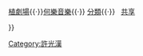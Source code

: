 {{Navbox
| name       = 許光漢
| title      = [[許光漢]]
| image      = 
| above      = 
| titlestyle = background:LightBlue; color:Gray
| groupstyle = background:LightBlue; color:Black
| abovestyle = background:LightBlue; color:Black
| belowstyle = background:LightBlue; color:Black
| listclass  = hlist

| group1     = 影視作品
| list1      = {{Navbox|child
| groupstyle = background:LightBlue; color:Black
| group1     = 電影長片
| list1      = 
* [[陽光普照]]（2019）
* [[你的婚禮]]（2021）
* [[想見你：電影版]]（2022）
* [[關於我和鬼變成家人那件事]]（2022）

| group2     = 電影短片
| list2      = 
* [[唏哩唏哩，嘩啦嘩啦]]（2018）

| group3     = 電視電影
| list3      = 
* [[双全|-{双}-全]]（2013）
* [[海吉拉 (電視電影)|海吉拉]]（2018）

| group4     = 長篇劇集
| list4      = 
* 潛入藍中籃（2013）
* [[植劇場－戀愛沙塵暴]]（2016）
* [[植劇場－姜老師，妳談過戀愛嗎？]]（2016）
* [[稍息立正我愛你]]（2017）
* [[我的男孩]]（2017）
* [[那刻的怦然心動]]（2017）
* [[1006的房客]]（2018）
* [[想見你 (電視劇)|想見你]]（2019）
* [[無神之地不下雨]]（2021）
* [[華燈初上 (電視劇)|華燈初上]]（2021）

| group5     = 迷你劇集
| list5      = 
* [[罪夢者]]（2019）
* [[路 (吉田修一作品)|路～台灣Express～]]（2020）
}}
| group6     = 音樂作品
| list6      = {{Navbox|child
| groupstyle = background:LightBlue; color:Black
| group1     = 錄音室專輯
| list1      = [[許光漢 (專輯)|許光漢]]（2021）
| group2     = 數位單曲
| list2      = 
* [[別再想見我]]（2020）
* Soufflé（2021）
* 一派輕鬆（2021）
}}
| below      = 一起娛樂{{·}}[[植劇場]]{{·}}[[何樂音樂]]{{·}}{{icon|Category}} [[:Category:許光漢|分類]]{{·}} &nbsp;{{icon|Commons}} [[commons:Category:Greg Hsu|共享]]

}}
<noinclude>
[[Category:許光漢]]
</noinclude>